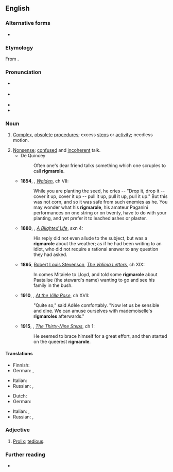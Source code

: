 ==English==
{{was wotd|2007|January|6}}

===Alternative forms===
* {{l|en|rigamarole}}

===Etymology===
From {{m|en|ragman roll||long list; catalogue}}.

===Pronunciation===
* {{a|RP}} {{IPA|/ˈɹɪɡməɹəʊl/|lang=en}}
* {{a|US}} {{IPA|/ˈɹɪɡməɹoʊl/|lang=en}}
* {{audio|en-us-rigmarole.ogg|Audio (US)|lang=en}}
* {{audio|en-au-rigmarole.ogg|Audio (AU)|lang=en}}

===Noun===
{{en-noun|~}}

# [[complex|Complex]], [[obsolete]] [[procedure]]s; excess [[steps]] or [[activity]]; needless motion.
#: {{ux|en|Have you seen all the '''rigmarole''' you have to go through at airport security these days?}}
# [[nonsense|Nonsense]]; [[confused]] and [[incoherent]] talk.
#* De Quincey
#*: Often one's dear friend talks something which one scruples to call '''rigmarole'''.
#* '''1854''', {{w|Henry David Thoreau}}, ''[[s:Walden|Walden]]'', ch VII:
#*: While you are planting the seed, he cries -- "Drop it, drop it -- cover it up, cover it up -- pull it up, pull it up, pull it up." But this was not corn, and so it was safe from such enemies as he. You may wonder what his '''rigmarole''', his amateur Paganini performances on one string or on twenty, have to do with your planting, and yet prefer it to leached ashes or plaster.
#* '''1880''', {{w|Rosina Bulwer Lytton}}, ''[[s:A Blighted Life|A Blighted Life]]'', sxn 4:
#*: His reply did not even allude to the subject, but was a '''rigmarole''' about the weather; as if he had been writing to an idiot, who did not require a rational answer to any question they had asked.
#* '''1895''', [[w:Robert Luis Stevenson|Robert Louis Stevenson]], ''[[s:The Valima Letters|The Valima Letters]]'', ch XIX:
#*: In comes Mitaiele to Lloyd, and told some '''rigmarole''' about Paatalise (the steward's name) wanting to go and see his family in the bush.
#* '''1910''', {{w|A. E. W. Mason}}, ''[[s:At the Villa Rose|At the Villa Rose]]'', ch XVII:
#*: "Quite so," said Adèle comfortably. "Now let us be sensible and dine. We can amuse ourselves with mademoiselle's '''rigmaroles''' afterwards."
#* '''1915''', {{w|John Buchan}}, ''[[s:The Thirty-Nine Steps|The Thirty-Nine Steps]]'', ch 1:
#*: He seemed to brace himself for a great effort, and then started on the queerest '''rigmarole'''.

====Translations====
{{trans-top|complex obsolete procedure}}
* Finnish: {{t|fi|ruljanssi}}
* German: {{t+|de|Theater|n}}, {{t+|de|Zirkus|m}}
{{trans-mid}}
* Italian: {{t+|it|trafila|f}}
* Russian: {{t+|ru|каните́ль|f}}, {{t+|ru|волоки́та|f}}
{{trans-bottom}}

{{trans-top|nonsense talk}}
* Dutch: {{t+|nl|gezwets}}
* German: {{t+|de|Geschwätz|n}}
{{trans-mid}}
* Italian: {{t|it|tiritera|f}}, {{t+|it|sproloquio|m}}
* Russian: {{t+|ru|вздор|m}}, {{t+|ru|брехня́|f}}
{{trans-bottom}}

===Adjective===
{{en-adj|?}}

# [[prolix|Prolix]]; [[tedious]].

===Further reading===
* {{R:Lexico}}